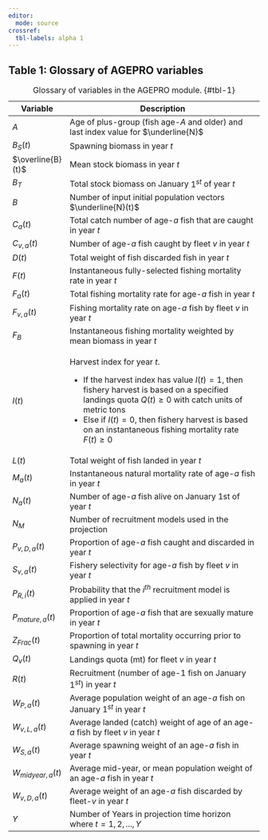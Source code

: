 ```yaml
---
editor: 
  mode: source
crossref: 
  tbl-labels: alpha 1
---
```


## Table 1: Glossary of AGEPRO variables {.unnumbered}

+---------------------+-------------------------------------------------------------------------------------------------+
| Variable            | Description                                                                                     |
+=====================+=================================================================================================+
| $A$                 | Age of plus-group (fish age-$A$ and older) and last index value for $\underline{N}$             |
+---------------------+-------------------------------------------------------------------------------------------------+
| $B_S(t)$            | Spawning biomass in year $t$                                                                    |
+---------------------+-------------------------------------------------------------------------------------------------+
| $\overline{B}(t)$   | Mean stock biomass in year $t$                                                                  |
+---------------------+-------------------------------------------------------------------------------------------------+
| $B_T$               | Total stock biomass on January $1^{st}$ of year $t$                                             |
+---------------------+-------------------------------------------------------------------------------------------------+
| $B$                 | Number of input initial population vectors $\underline{N}(t)$                                   |
+---------------------+-------------------------------------------------------------------------------------------------+
| $C_a(t)$            | Total catch number of age-$a$ fish that are caught in year $t$                                  |
+---------------------+-------------------------------------------------------------------------------------------------+
| $C_{v,a}(t)$        | Number of age-$a$ fish caught by fleet $v$ in year $t$                                          |
+---------------------+-------------------------------------------------------------------------------------------------+
| $D(t)$              | Total weight of fish discarded fish in year $t$                                                 |
+---------------------+-------------------------------------------------------------------------------------------------+
| $F(t)$              | Instantaneous fully-selected fishing mortality rate in year $t$                                 |
+---------------------+-------------------------------------------------------------------------------------------------+
| $F_a(t)$            | Total fishing mortality rate for age-$a$ fish in year $t$                                       |
+---------------------+-------------------------------------------------------------------------------------------------+
| $F_{v,a}(t)$        | Fishing mortality rate on age-$a$ fish by fleet $v$ in year $t$                                 |
+---------------------+-------------------------------------------------------------------------------------------------+
| $F_B$               | Instantaneous fishing mortality weighted by mean biomass in year $t$                            |
+---------------------+-------------------------------------------------------------------------------------------------+
| $I(t)$              | Harvest index for year $t$.                                                                     |
|                     |                                                                                                 |
|                     | - If the harvest index has value $I(t)=1$, then fishery harvest is based on a specified         |
|                     |   landings quota $Q(t) \ge 0$ with catch units of metric tons                                   |       
|                     | - Else if $I(t) = 0$,                                                                           | 
|                     |   then fishery harvest is based on an instantaneous fishing mortality rate $F(t) \ge 0$         |
+---------------------+-------------------------------------------------------------------------------------------------+
| $L(t)$              | Total weight of fish landed in year $t$                                                         |
+---------------------+-------------------------------------------------------------------------------------------------+
| $M_a(t)$            | Instantaneous natural mortality rate of age-$a$ fish in year $t$                                |
+---------------------+-------------------------------------------------------------------------------------------------+
| $N_a(t)$            | Number of age-$a$ fish alive on January 1st of year $t$                                         |
+---------------------+-------------------------------------------------------------------------------------------------+
| $N_M$               | Number of recruitment models used in the projection                                             |
+---------------------+-------------------------------------------------------------------------------------------------+
| $P_{v,D,a}(t)$      | Proportion of age-$a$ fish caught and discarded in year $t$                                     |
+---------------------+-------------------------------------------------------------------------------------------------+
| $S_{v,a}(t)$        | Fishery selectivity for age-$a$ fish by fleet $v$ in year $t$                                   |
+---------------------+-------------------------------------------------------------------------------------------------+
| $P_{R,i}(t)$        | Probability that the $i^{th}$ recruitment model is applied in year $t$                          |
+---------------------+-------------------------------------------------------------------------------------------------+
| $P_{mature,a}(t)$   | Proportion of age-$a$ fish that are sexually mature in year $t$                                 |
+---------------------+-------------------------------------------------------------------------------------------------+
| $Z_{Frac}(t)$       | Proportion of total mortality occurring prior to spawning in year $t$                           |
+---------------------+-------------------------------------------------------------------------------------------------+
| $Q_v(t)$            | Landings quota (mt) for fleet $v$ in year $t$                                                   |
+---------------------+-------------------------------------------------------------------------------------------------+
| $R(t)$              | Recruitment (number of age-1 fish on January $1^{st}$) in year $t$                              |
+---------------------+-------------------------------------------------------------------------------------------------+
| $W_{P,a}(t)$        | Average population weight of an age-$a$ fish on January $1^{st}$ in year $t$                    |
+---------------------+-------------------------------------------------------------------------------------------------+
| $W_{v,L,a}(t)$      | Average landed (catch) weight of age of an age-$a$ fish by fleet $v$ in year $t$                |
+---------------------+-------------------------------------------------------------------------------------------------+
| $W_{S,a}(t)$        | Average spawning weight of an age-$a$ fish in year $t$                                          |
+---------------------+-------------------------------------------------------------------------------------------------+
| $W_{midyear,a}(t)$  | Average mid-year, or mean population weight of an age-$a$ fish in year $t$                      |
+---------------------+-------------------------------------------------------------------------------------------------+
| $W_{v,D,a}(t)$      | Average weight of an age-$a$ fish discarded by fleet-$v$ in year $t$                            |
+---------------------+-------------------------------------------------------------------------------------------------+
| $Y$                 | Number of Years in projection time horizon where $t= 1,2,...,Y$                                 |
+---------------------+-------------------------------------------------------------------------------------------------+

: Glossary of variables in the AGEPRO module. {#tbl-1}
